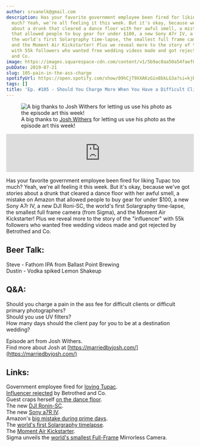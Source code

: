 ```yaml
---
author: srvanelk@gmail.com
description: Has your favorite government employee been fired for liking Tupac too
  much? Yeah, we're all feeling it this week. But it's okay, because we've got stories
  about a drunk that cleared a dance floor with her awful smell, a mistake on Amazon
  that allowed people to buy gear for under $100, a new Sony A7r IV, a new DJI Roni-SC,
  the world's first Solargraphy time-lapse, the smallest full frame camera (from Sigma),
  and the Moment Air Kickstarter! Plus we reveal more to the story of the 'influencer'
  with 55k followers who wanted free wedding videos made and got rejected by Betrothed
  and Co.
image: https://images.squarespace-cdn.com/content/v1/5b9ac0aa50a54faef024c950/1563728860566-X0EK6HQRUXCZI7ZEXS1P/Joshua+Withers+Photo.jpg?format=original
pubDate: 2019-07-21
slug: 105-pain-in-the-ass-charge
spotifyUrl: https://open.spotify.com/show/09hCjT9XXAKzGin8bkLG3a?si=kjRZvQ1JTb6Ov3HVzSSlWA
tags: []
title: 'Ep. #105 - Should You Charge More When You Have a Difficult Client?'
---
```


<figure>
  <img
    src="https://images.squarespace-cdn.com/content/v1/5b9ac0aa50a54faef024c950/1563728860566-X0EK6HQRUXCZI7ZEXS1P/Joshua+Withers+Photo.jpg?format=original"
    alt="A big thanks to Josh Withers for letting us use his photo as the episode art this week!"
  />
  <figcaption>
    A big thanks to <a href="https://marriedbyjosh.com/" target="_blank">Josh Withers</a> for letting us use his photo as the episode art this week!
  </figcaption>
</figure>
<iframe src="https://anchor.fm/weddingphotohangover/embed/episodes/Ep--105---Should-You-Charge-More-When-You-Have-a-Difficult-Client-e4mjsp/a-aj8sm8" height="102px" width="100%" frameborder="0" scrolling="no"></iframe>

Has your favorite government employee been fired for liking Tupac too much? Yeah, we're all feeling it this week. But it's okay, because we've got stories about a drunk that cleared a dance floor with her awful smell, a mistake on Amazon that allowed people to buy gear for under $100, a new Sony A7r IV, a new DJI Roni-SC, the world's first Solargraphy time-lapse, the smallest full frame camera (from Sigma), and the Moment Air Kickstarter! Plus we reveal more to the story of the "influencer" with 55k followers who wanted free wedding videos made and got rejected by Betrothed and Co.

## Beer Talk:   
Steve - Fathom IPA from Ballast Point Brewing   
Dustin - Vodka spiked Lemon Shakeup

## Q&A:   
Should you charge a pain in the ass fee for difficult clients or difficult primary photographers?   
Should you use UV filters?   
How many days should the client pay for you to be at a destination wedding?

Episode art from Josh Withers.   
Find more about Josh at [https://marriedbyjosh.com/](https://marriedbyjosh.com/)

## Links:   
Government employee fired for [loving Tupac](https://www.complex.com/music/2019/07/mass-email-2pac-iowa-dhs-director-ousted-job).   
[Influencer rejected](https://9gag.com/gag/aD1EEPx/influencer-agent-berates-wedding-photographers-after-they-refuse-to-work-for-free) by Betrothed and Co.   
Guest craps herself [on the dance floor](https://www.dailystar.co.uk/real-life/791832/Facebook-user-wedding-guest-reception-evacuation-toilet-incident-hilarious?fbclid=IwAR1BagWluDTzCbI8chixnILpFeKVN-CZYMfa5pudQKx10464fqq8bU6uPFQ).   
The new [DJI Ronin-SC](https://www.dji.com/ronin-sc).   
The new [Sony a7R IV](https://www.sony.com/electronics/interchangeable-lens-cameras/ilce-7rm4).   
Amazon's [big mistake during prime days](https://petapixel.com/2019/07/17/amazon-accidentally-sold-13000-camera-gear-for-100-on-prime-day/).   
The [world's first Solargraphy timelapse](https://petapixel.com/2019/07/17/this-is-the-worlds-first-solargraphy-timelapse/).   
The [Moment Air Kickstarter](https://www.kickstarter.com/projects/moment/moment-air-anamorphic-lens-filters-and-cases-for-drones).   
Sigma unveils the [world's smallest Full-Frame](https://petapixel.com/2019/07/11/sigma-unveils-the-fp-the-worlds-smallest-full-frame-mirrorless-camera/) Mirrorless Camera.